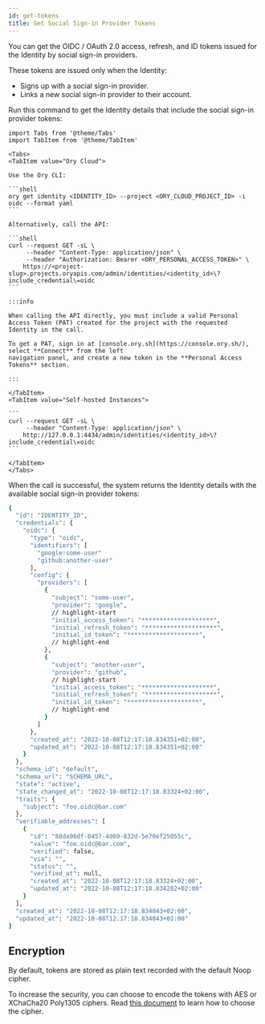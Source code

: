 ```yaml
---
id: get-tokens
title: Get Social Sign-in Provider Tokens
---
```


You can get the OIDC / OAuth 2.0 access, refresh, and ID tokens issued for the Identity by social sign-in providers. 

These tokens are issued only when the Identity:
- Signs up with a social sign-in provider. 
- Links a new social sign-in provider to their account. 

Run this command to get the Identity details that include the social sign-in provider tokens: 

````mdx-code-block
import Tabs from '@theme/Tabs'
import TabItem from '@theme/TabItem'

<Tabs>
<TabItem value="Ory Cloud">

Use the Ory CLI: 

```shell
ory get identity <IDENTITY_ID> --project <ORY_CLOUD_PROJECT_ID> -i oidc --format yaml
```

Alternatively, call the API: 

```shell
curl --request GET -sL \
     --header "Content-Type: application/json" \
     --header "Authorization: Bearer <ORY_PERSONAL_ACCESS_TOKEN>" \
    https://<project-slug>.projects.oryapis.com/admin/identities/<identity_id>\?include_credential\=oidc
```

:::info

When calling the API directly, you must include a valid Personal Access Token (PAT) created for the project with the requested
Identity in the call. 

To get a PAT, sign in at [console.ory.sh](https://console.ory.sh/), select **Connect** from the left 
navigation panel, and create a new token in the **Personal Access Tokens** section.

:::

</TabItem>
<TabItem value="Self-hosted Instances">

```
curl --request GET -sL \
     --header "Content-Type: application/json" \
    http://127.0.0.1:4434/admin/identities/<identity_id>\?include_credential\=oidc
```

</TabItem>
</Tabs>
````

When the call is successful, the system returns the Identity details with the available social sign-in provider tokens:

```sh
{
  "id": "IDENTITY_ID",
  "credentials": {
    "oidc": {
      "type": "oidc",
      "identifiers": [
        "google:some-user"
        "github:another-user"
      ],
      "config": {
        "providers": [
          {
            "subject": "some-user",
            "provider": "google",
            // highlight-start
            "initial_access_token": "********************",
            "initial_refresh_token": "********************",
            "initial_id_token": "********************",
            // highlight-end
          },
          {
            "subject": "another-user",
            "provider": "github",
            // highlight-start
            "initial_access_token": "********************",
            "initial_refresh_token": "********************",
            "initial_id_token": "********************",
            // highlight-end
          }
        ]
      },
      "created_at": "2022-10-08T12:17:18.834351+02:00",
      "updated_at": "2022-10-08T12:17:18.834351+02:00"
    }
  },
  "schema_id": "default",
  "schema_url": "SCHEMA_URL",
  "state": "active",
  "state_changed_at": "2022-10-08T12:17:18.83324+02:00",
  "traits": {
    "subject": "foo.oidc@bar.com"
  },
  "verifiable_addresses": [
    {
      "id": "88da96df-0457-4d69-832d-5e70ef25055c",
      "value": "foo.oidc@bar.com",
      "verified": false,
      "via": "",
      "status": "",
      "verified_at": null,
      "created_at": "2022-10-08T12:17:18.83324+02:00",
      "updated_at": "2022-10-08T12:17:18.834202+02:00"
    }
  ],
  "created_at": "2022-10-08T12:17:18.834043+02:00",
  "updated_at": "2022-10-08T12:17:18.834043+02:00"
}
```

## Encryption

By default, tokens are stored as plain text recorded with the default Noop cipher.

To increase the security, you can choose to encode the tokens with AES or XChaCha20 Poly1305 ciphers.
Read [this document](../../kratos/guides/select-cipher-algorithm) to learn how to choose the cipher.